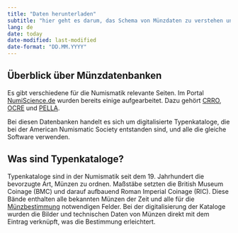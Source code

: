 ```yaml
---
title: "Daten herunterladen"
subtitle: "hier geht es darum, das Schema von Münzdaten zu verstehen und die richtigen Daten herunterzuladen"
lang: de
date: today
date-modified: last-modified
date-format: "DD.MM.YYYY"
---
```



## Überblick über Münzdatenbanken

Es gibt verschiedene für die Numismatik relevante Seiten. Im Portal [NumiScience.de](https://Numiscience.de) wurden bereits einige aufgearbeitet. Dazu gehört [CRRO](https://pecunia.zaw.uni-heidelberg.de/NumiScience/crro-coinage-of-the-roman-republic-online), [OCRE](https://pecunia.zaw.uni-heidelberg.de/NumiScience/ocre-online-coins-of-the-roman-empire) und [PELLA](https://pecunia.zaw.uni-heidelberg.de/NumiScience/pella-coinage-of-the-kings-of-macedonia). 

Bei diesen Datenbanken handelt es sich um digitalisierte Typenkataloge, die bei der American Numismatic Society entstanden sind, und alle die gleiche Software verwenden.

::: {.callout-note collapse="true"}
## Was sind Typenkataloge?
Typenkataloge sind in der Numismatik seit dem 19. Jahrhundert die bevorzugte Art, Münzen zu ordnen. Maßstäbe setzten die British Museum Coinage (BMC) und darauf aufbauend Roman Imperial Coinage (RIC). Diese Bände enthalten alle bekannten Münzen der Zeit und alle für die [Münzbestimmung](https://pecunia.zaw.uni-heidelberg.de/NumiScience/muenzbestimmung) notwendigen Felder. Bei der digitalisierung der Kataloge wurden die Bilder und technischen Daten von Münzen direkt mit dem Eintrag verknüpft, was die Bestimmung erleichtert.
:::




